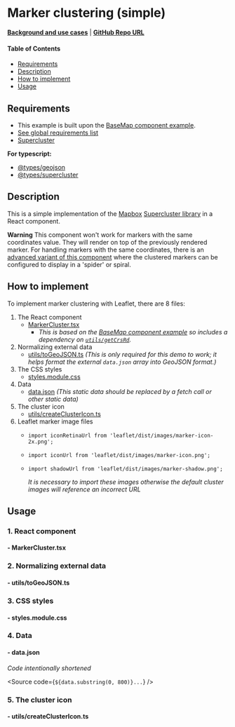 
<Meta of={MarkerClusterStories} />

# Marker clustering (simple)

**[Background and use cases](./?path=/docs/marker-clustering--docs)** | **[GitHub Repo URL](https://github.com/Amsterdam/ee-react-map-demos/tree/main/src/pages/MarkerCluster)**

#### Table of Contents

- [Requirements](#requirements)
- [Description](#description)
- [How to implement](#how-to-implement)
- [Usage](#usage)

## Requirements

- This example is built upon the [BaseMap component example](./?path=/docs/react-baselayer--docs).
- [See global requirements list](./?path=/docs/global-requirements--docs)
- [Supercluster](https://www.npmjs.com/package/supercluster)

**For typescript:**

- [@types/geojson](https://www.npmjs.com/package/@types/geojson)
- [@types/supercluster](https://www.npmjs.com/package/@types/supercluster)

## Description

This is a simple implementation of the [Mapbox](https://www.mapbox.com/) [Supercluster library](https://github.com/mapbox/supercluster) in a React component.

**Warning** This component won't work for markers with the same coordinates value. They will render on top of the previously rendered marker. For handling markers with the same coordinates, there is an [advanced variant of this component](./?path=/docs/react-markerclusterspiderfy--docs) where the clustered markers can be configured to display in a 'spider' or spiral.

## How to implement

To implement marker clustering with Leaflet, there are 8 files:

1. The React component
    * [MarkerCluster.tsx](#--markerclustertsx)
        * *This is based on the [BaseMap component example](./?path=/docs/react-baselayer--docs) so includes a dependency on [`utils/getCrsRd`](./?path=/docs/react-baselayer--docs#--getcrsrdts).*
2. Normalizing external data
    * [utils/toGeoJSON.ts](#--utilstogeojsonts)
      *(This is only required for this demo to work; it helps format the external `data.json` array into GeoJSON format.)*
3. The CSS styles
    * [styles.module.css](#--stylesmodulecss)
4. Data
    * [data.json](#--datajson) *(This static data should be replaced by a fetch call or other static data)*
5. The cluster icon
    * [utils/createClusterIcon.ts](#--utilscreateclustericonts)
6. Leaflet marker image files
    * `import iconRetinaUrl from 'leaflet/dist/images/marker-icon-2x.png';`
    * `import iconUrl from 'leaflet/dist/images/marker-icon.png';`
    * `import shadowUrl from 'leaflet/dist/images/marker-shadow.png';`

      *It is necessary to import these images otherwise the default cluster images will reference an incorrect URL*

## Usage

### 1. React component

#### - MarkerCluster.tsx

<Source code={MarkerCluster} />

### 2. Normalizing external data

#### - utils/toGeoJSON.ts

<Source code={toGeoJSON} />

### 3. CSS styles

#### - styles.module.css

<Source code={styles} />

### 4. Data

#### - data.json

*Code intentionally shortened*

<Source code={`${data.substring(0, 800)}...`} />

### 5. The cluster icon

#### - utils/createClusterIcon.ts

<Source code={createClusterIcon} />
